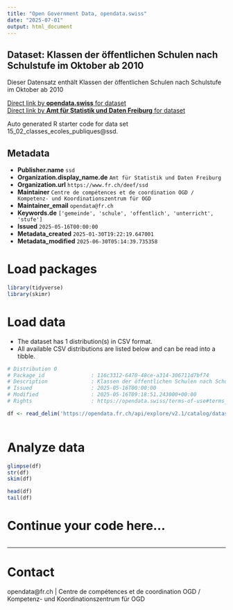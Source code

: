 ```yaml
---
title: "Open Government Data, opendata.swiss"
date: "2025-07-01"
output: html_document
---
```


## Dataset: Klassen der öffentlichen Schulen nach Schulstufe im Oktober ab 2010

Dieser Datensatz enthält Klassen der öffentlichen Schulen nach Schulstufe im Oktober ab 2010

[Direct link by **opendata.swiss** for dataset](https://opendata.swiss/de/dataset/klassen-der-offentlichen-schulen-nach-schulstufe-im-oktober-ab-2010)<br>
[Direct link by **Amt für Statistik und Daten Freiburg** for dataset](https://opendata.fr.ch/explore/dataset/15_02_classes_ecoles_publiques/)

Auto generated R starter code for data set 15_02_classes_ecoles_publiques@ssd.

## Metadata

- **Publisher.name** `ssd`
- **Organization.display_name.de** `Amt für Statistik und Daten Freiburg`
- **Organization.url** `https://www.fr.ch/deef/ssd`
- **Maintainer** `Centre de compétences et de coordination OGD / Kompetenz- und Koordinationszentrum für OGD`
- **Maintainer_email** `opendata@fr.ch`
- **Keywords.de** `['gemeinde', 'schule', 'offentlich', 'unterricht', 'stufe']`
- **Issued** `2025-05-16T00:00:00`
- **Metadata_created** `2025-01-30T19:22:19.647001`
- **Metadata_modified** `2025-06-30T05:14:39.735358`


# Load packages

```r

library(tidyverse)
library(skimr)

```

# Load data

-   The dataset has 1 distribution(s) in CSV format.
-   All available CSV distributions are listed below and can be read into a tibble.

```r

# Distribution 0
# Package_id               : 116c3312-6470-48ce-a314-306711d7bf74
# Description              : Klassen der öffentlichen Schulen nach Schulstufe im Oktober ab 2010 (csv)
# Issued                   : 2025-05-16T00:00:00
# Modified                 : 2025-05-16T09:18:51.243000+00:00
# Rights                   : https://opendata.swiss/terms-of-use#terms_by

df <- read_delim('https://opendata.fr.ch/api/explore/v2.1/catalog/datasets/15_02_classes_ecoles_publiques/exports/csv?use_labels=true')



```

# Analyze data

```r

glimpse(df)
str(df)
skim(df)

head(df)
tail(df)

```

# Continue your code here...

```r

```

------------------------------------------------------------------------

# Contact

opendata@fr.ch | Centre de compétences et de coordination OGD / Kompetenz- und Koordinationszentrum für OGD

